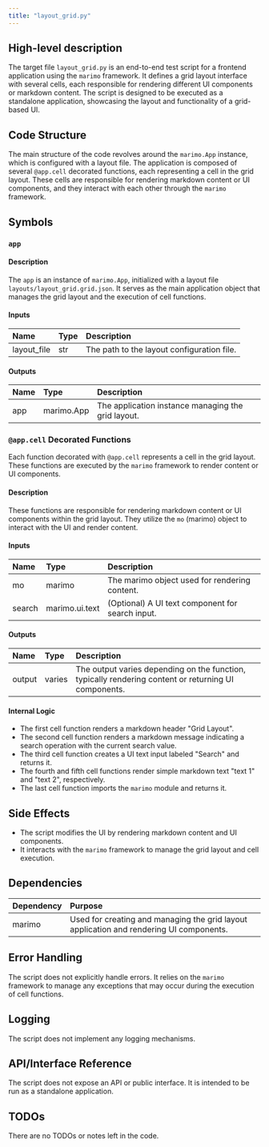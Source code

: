 ```yaml
---
title: "layout_grid.py"
---
```


## High-level description

The target file `layout_grid.py` is an end-to-end test script for a frontend application using the `marimo` framework. It defines a grid layout interface with several cells, each responsible for rendering different UI components or markdown content. The script is designed to be executed as a standalone application, showcasing the layout and functionality of a grid-based UI.

## Code Structure

The main structure of the code revolves around the `marimo.App` instance, which is configured with a layout file. The application is composed of several `@app.cell` decorated functions, each representing a cell in the grid layout. These cells are responsible for rendering markdown content or UI components, and they interact with each other through the `marimo` framework.

## Symbols

### `app`
#### Description
The `app` is an instance of `marimo.App`, initialized with a layout file `layouts/layout_grid.grid.json`. It serves as the main application object that manages the grid layout and the execution of cell functions.

#### Inputs
| Name | Type | Description |
|:-----|:-----|:------------|
| layout_file | str | The path to the layout configuration file. |

#### Outputs
| Name | Type | Description |
|:-----|:-----|:------------|
| app | marimo.App | The application instance managing the grid layout. |

### `@app.cell` Decorated Functions
Each function decorated with `@app.cell` represents a cell in the grid layout. These functions are executed by the `marimo` framework to render content or UI components.

#### Description
These functions are responsible for rendering markdown content or UI components within the grid layout. They utilize the `mo` (marimo) object to interact with the UI and render content.

#### Inputs
| Name | Type | Description |
|:-----|:-----|:------------|
| mo | marimo | The marimo object used for rendering content. |
| search | marimo.ui.text | (Optional) A UI text component for search input. |

#### Outputs
| Name | Type | Description |
|:-----|:-----|:------------|
| output | varies | The output varies depending on the function, typically rendering content or returning UI components. |

#### Internal Logic
- The first cell function renders a markdown header "Grid Layout".
- The second cell function renders a markdown message indicating a search operation with the current search value.
- The third cell function creates a UI text input labeled "Search" and returns it.
- The fourth and fifth cell functions render simple markdown text "text 1" and "text 2", respectively.
- The last cell function imports the `marimo` module and returns it.

## Side Effects
- The script modifies the UI by rendering markdown content and UI components.
- It interacts with the `marimo` framework to manage the grid layout and cell execution.

## Dependencies

| Dependency | Purpose |
|:-----------|:--------|
| marimo | Used for creating and managing the grid layout application and rendering UI components. |

## Error Handling
The script does not explicitly handle errors. It relies on the `marimo` framework to manage any exceptions that may occur during the execution of cell functions.

## Logging
The script does not implement any logging mechanisms.

## API/Interface Reference
The script does not expose an API or public interface. It is intended to be run as a standalone application.

## TODOs
There are no TODOs or notes left in the code.